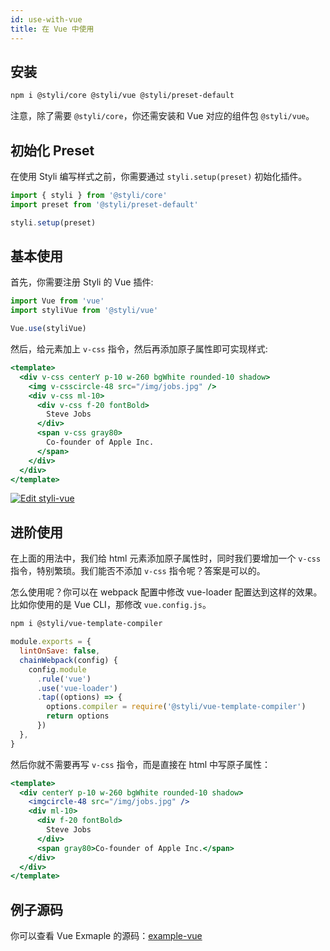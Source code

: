 ```yaml
---
id: use-with-vue
title: 在 Vue 中使用
---
```


## 安装

```bash
npm i @styli/core @styli/vue @styli/preset-default
```

注意，除了需要 `@styli/core`，你还需安装和 Vue 对应的组件包 `@styli/vue`。

## 初始化 Preset

在使用 Styli 编写样式之前，你需要通过 `styli.setup(preset)` 初始化插件。

```js title="src/index.ts"
import { styli } from '@styli/core'
import preset from '@styli/preset-default'

styli.setup(preset)
```

## 基本使用

首先，你需要注册 Styli 的 Vue 插件:

```jsx
import Vue from 'vue'
import styliVue from '@styli/vue'

Vue.use(styliVue)
```

然后，给元素加上 `v-css` 指令，然后再添加原子属性即可实现样式:

```jsx
<template>
  <div v-css centerY p-10 w-260 bgWhite rounded-10 shadow>
    <img v-csscircle-48 src="/img/jobs.jpg" />
    <div v-css ml-10>
      <div v-css f-20 fontBold>
        Steve Jobs
      </div>
      <span v-css gray80>
        Co-founder of Apple Inc.
      </span>
    </div>
  </div>
</template>
```

[![Edit styli-vue](https://codesandbox.io/static/img/play-codesandbox.svg)](https://codesandbox.io/s/styli-vue-8o5dd?fontsize=14&hidenavigation=1&theme=dark)

## 进阶使用

在上面的用法中，我们给 html 元素添加原子属性时，同时我们要增加一个 `v-css`指令，特别繁琐。我们能否不添加 `v-css` 指令呢？答案是可以的。

怎么使用呢？你可以在 webpack 配置中修改 vue-loader 配置达到这样的效果。比如你使用的是 Vue CLI，那修改 `vue.config.js`。

```bash
npm i @styli/vue-template-compiler
```

```js title="vue.config.js"
module.exports = {
  lintOnSave: false,
  chainWebpack(config) {
    config.module
      .rule('vue')
      .use('vue-loader')
      .tap((options) => {
        options.compiler = require('@styli/vue-template-compiler')
        return options
      })
  },
}
```

然后你就不需要再写 `v-css` 指令，而是直接在 html 中写原子属性：

```jsx
<template>
  <div centerY p-10 w-260 bgWhite rounded-10 shadow>
    <imgcircle-48 src="/img/jobs.jpg" />
    <div ml-10>
      <div f-20 fontBold>
        Steve Jobs
      </div>
      <span gray80>Co-founder of Apple Inc.</span>
    </div>
  </div>
</template>
```

## 例子源码

你可以查看 Vue Exmaple 的源码：[example-vue](https://github.com/forsigner/styli/tree/master/packages/example-vue)
